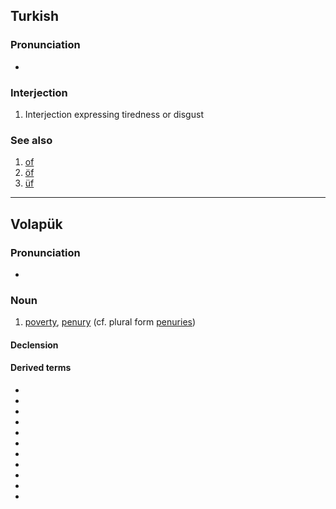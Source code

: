 {{also|pof|poef|POF}}
==Turkish==

===Pronunciation===
* {{IPA|tr|pœf}}

===Interjection===
{{tr-interjection}}

# Interjection expressing tiredness or disgust

===See also===
# [[of]]
# [[öf]]
# [[üf]]

----

==Volapük==

===Pronunciation===
* {{IPA|vo|[pøf]}}

===Noun===
{{vo-noun}}

# [[poverty]], [[penury]] (cf. plural form [[penuries]])

====Declension====
{{vo-decl-noun}}

====Derived terms====
* {{l|vo|papöfam}}
* {{l|vo|papöfön}}
* {{l|vo|pöfäd}}
* {{l|vo|pöfädik}}
* {{l|vo|pöfik}}
* {{l|vo|pöfikam}}
* {{l|vo|pöfikan}}
* {{l|vo|pöfikön}}
* {{l|vo|pöfilan}}
* {{l|vo|pöfön}}
* {{l|vo|pöfükön}}